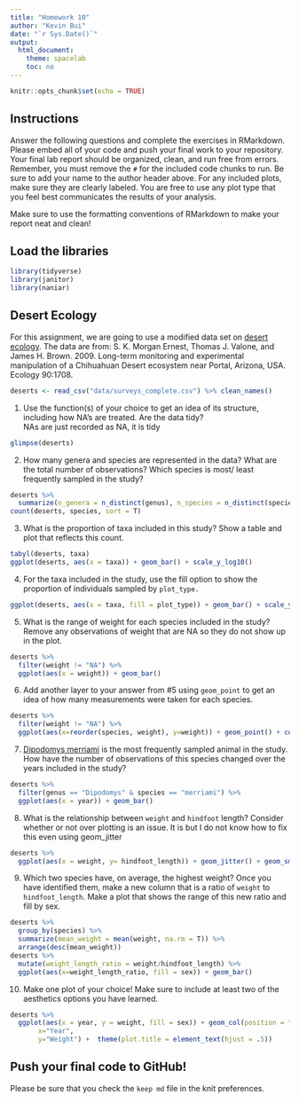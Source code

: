 ```yaml
---
title: "Homework 10"
author: "Kevin Bui"
date: "`r Sys.Date()`"
output:
  html_document:
    theme: spacelab
    toc: no
---
```


```r
knitr::opts_chunk$set(echo = TRUE)
```

## Instructions
Answer the following questions and complete the exercises in RMarkdown. Please embed all of your code and push your final work to your repository. Your final lab report should be organized, clean, and run free from errors. Remember, you must remove the `#` for the included code chunks to run. Be sure to add your name to the author header above. For any included plots, make sure they are clearly labeled. You are free to use any plot type that you feel best communicates the results of your analysis.  

Make sure to use the formatting conventions of RMarkdown to make your report neat and clean!  

## Load the libraries
```r
library(tidyverse)
library(janitor)
library(naniar)
``` 

## Desert Ecology
For this assignment, we are going to use a modified data set on [desert ecology](http://esapubs.org/archive/ecol/E090/118/). The data are from: S. K. Morgan Ernest, Thomas J. Valone, and James H. Brown. 2009. Long-term monitoring and experimental manipulation of a Chihuahuan Desert ecosystem near Portal, Arizona, USA. Ecology 90:1708.
```r
deserts <- read_csv("data/surveys_complete.csv") %>% clean_names()
```

1. Use the function(s) of your choice to get an idea of its structure, including how NA's are treated. Are the data tidy?  
NAs are just recorded as NA, it is tidy
```r
glimpse(deserts)
```


2. How many genera and species are represented in the data? What are the total number of observations? Which species is most/ least frequently sampled in the study?

```r
deserts %>%
  summarize(n_genera = n_distinct(genus), n_species = n_distinct(species), n_total = n())
count(deserts, species, sort = T)
```

3. What is the proportion of taxa included in this study? Show a table and plot that reflects this count.

```r
tabyl(deserts, taxa)
ggplot(deserts, aes(x = taxa)) + geom_bar() + scale_y_log10()
```


4. For the taxa included in the study, use the fill option to show the proportion of individuals sampled by `plot_type.`

```r
ggplot(deserts, aes(x = taxa, fill = plot_type)) + geom_bar() + scale_y_log10()
```

5. What is the range of weight for each species included in the study? Remove any observations of weight that are NA so they do not show up in the plot.

```r
deserts %>%
  filter(weight != "NA") %>%
  ggplot(aes(x = weight)) + geom_bar() 
```

6. Add another layer to your answer from #5 using `geom_point` to get an idea of how many measurements were taken for each species.

```r
deserts %>%
  filter(weight != "NA") %>%
  ggplot(aes(x=reorder(species, weight), y=weight)) + geom_point() + coord_flip() 
```


7. [Dipodomys merriami](https://en.wikipedia.org/wiki/Merriam's_kangaroo_rat) is the most frequently sampled animal in the study. How have the number of observations of this species changed over the years included in the study?

```r
deserts %>%
  filter(genus == "Dipodomys" & species == "merriami") %>%
  ggplot(aes(x = year)) + geom_bar()
```

8. What is the relationship between `weight` and `hindfoot` length? Consider whether or not over plotting is an issue.
It is but I do not know how to fix this even using geom_jitter

```r
deserts %>%
  ggplot(aes(x = weight, y= hindfoot_length)) + geom_jitter() + geom_smooth(method = lm)
```


9. Which two species have, on average, the highest weight? Once you have identified them, make a new column that is a ratio of `weight` to `hindfoot_length`. Make a plot that shows the range of this new ratio and fill by sex.

```r
deserts %>%
  group_by(species) %>%
  summarize(mean_weight = mean(weight, na.rm = T)) %>%
  arrange(desc(mean_weight))
deserts %>%
  mutate(weight_length_ratio = weight/hindfoot_length) %>%
  ggplot(aes(x=weight_length_ratio, fill = sex)) + geom_bar()
```


10. Make one plot of your choice! Make sure to include at least two of the aesthetics options you have learned.

```r
deserts %>%
  ggplot(aes(x = year, y = weight, fill = sex)) + geom_col(position = "dodge")+  labs(title="Weight by Year sorted by sex",
       x="Year",
       y="Weight") +  theme(plot.title = element_text(hjust = .5))
```


## Push your final code to GitHub!
Please be sure that you check the `keep md` file in the knit preferences. 